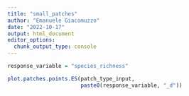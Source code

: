 ```yaml
---
title: "small_patches"
author: "Emanuele Giacomuzzo"
date: "2022-10-17"
output: html_document
editor_options: 
  chunk_output_type: console
---
```


```r
response_variable = "species_richness"
```

```r
plot.patches.points.ES(patch_type_input,
                       paste0(response_variable, "_d"))
```